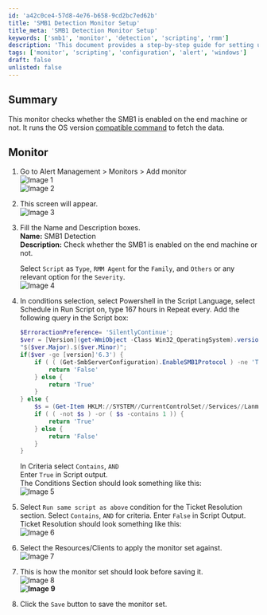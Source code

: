 ```yaml
---
id: 'a42c0ce4-57d8-4e76-b658-9cd2bc7ed62b'
title: 'SMB1 Detection Monitor Setup'
title_meta: 'SMB1 Detection Monitor Setup'
keywords: ['smb1', 'monitor', 'detection', 'scripting', 'rmm']
description: 'This document provides a step-by-step guide for setting up a monitor to check whether SMB1 is enabled on end machines. It details the necessary configurations, script implementation, and conditions for effective monitoring using RMM tools.'
tags: ['monitor', 'scripting', 'configuration', 'alert', 'windows']
draft: false
unlisted: false
---
```

## Summary

This monitor checks whether the SMB1 is enabled on the end machine or not. It runs the OS version [compatible command](https://learn.microsoft.com/en-us/windows-server/storage/file-server/troubleshoot/detect-enable-and-disable-smbv1-v2-v3?tabs=server#how-to-detect-status-enable-and-disable-smb-protocols) to fetch the data.

## Monitor

1. Go to Alert Management > Monitors > Add monitor  
   ![Image 1](../../../static/img/-SMB1-Detection/image_1.png)  
   ![Image 2](../../../static/img/-SMB1-Detection/image_2.png)  

2. This screen will appear.  
   ![Image 3](../../../static/img/-SMB1-Detection/image_3.png)  

3. Fill the Name and Description boxes.  
   **Name:** SMB1 Detection  
   **Description:** Check whether the SMB1 is enabled on the end machine or not.  

   Select `Script` as `Type`, `RMM Agent` for the `Family`, and `Others` or any relevant option for the `Severity`.  
   ![Image 4](../../../static/img/-SMB1-Detection/image_4.png)  

4. In conditions selection, select Powershell in the Script Language, select Schedule in Run Script on, type 167 hours in Repeat every. Add the following query in the Script box:  
   ```powershell
   $ErroractionPreference= 'SilentlyContinue';  
   $ver = [Version](get-WmiObject -Class Win32_OperatingSystem).version;  
   "$($ver.Major).$($ver.Minor)";  
   if($ver -ge [version]'6.3') {  
       if ( ( (Get-SmbServerConfiguration).EnableSMB1Protocol ) -ne 'True') {  
           return 'False'  
       } else {  
           return 'True'  
       }  
   } else {  
       $s = (Get-Item HKLM://SYSTEM//CurrentControlSet//Services//LanmanServer//Parameters | ForEach-Object {Get-ItemProperty $_.pspath -Name SMB1});  
       if ( ( -not $s ) -or ( $s -contains 1 )) {  
           return 'True'  
       } else {  
           return 'False'  
       }  
   }
   ```  

   In Criteria select `Contains`, `AND`  
   Enter `True` in Script output.  
   The Conditions Section should look something like this:  
   ![Image 5](../../../static/img/-SMB1-Detection/image_5.png)  

5. Select `Run same script as above` condition for the Ticket Resolution section. Select `Contains`, `AND` for criteria. Enter `False` in Script Output.  
   Ticket Resolution should look something like this:  
   ![Image 6](../../../static/img/-SMB1-Detection/image_6.png)  

6. Select the Resources/Clients to apply the monitor set against.  
   ![Image 7](../../../static/img/-SMB1-Detection/image_7.png)  

7. This is how the monitor set should look before saving it.  
   ![Image 8](../../../static/img/-SMB1-Detection/image_8.png)  
   **![Image 9](../../../static/img/-SMB1-Detection/image_9.png)**  

8. Click the `Save` button to save the monitor set.











